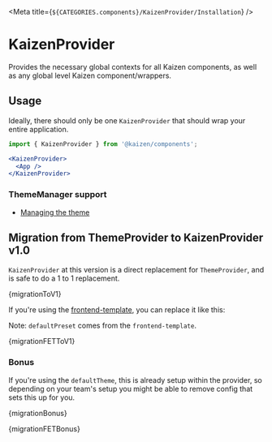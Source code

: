 

<Meta title={`${CATEGORIES.components}/KaizenProvider/Installation`} />

# KaizenProvider

Provides the necessary global contexts for all Kaizen components, as well as any global level Kaizen component/wrappers.

## Usage

Ideally, there should only be one `KaizenProvider` that should wrap your entire application.

```jsx
import { KaizenProvider } from '@kaizen/components';

<KaizenProvider>
  <App />
</KaizenProvider>
```

### ThemeManager support
- [Managing the theme](/story/components-kaizenprovider-managing-the-theme--page)

## Migration from ThemeProvider to KaizenProvider v1.0

`KaizenProvider` at this version is a direct replacement for `ThemeProvider`, and is safe to do a 1 to 1 replacement.

<Highlight className="diff">{migrationToV1}</Highlight>

If you're using the [frontend-template](https://github.com/cultureamp/frontend-template), you can replace it like this:

Note: `defaultPreset` comes from the `frontend-template`.

<Highlight className="diff">{migrationFETToV1}</Highlight>


### Bonus

If you're using the `defaultTheme`, this is already setup within the provider, so depending on your team's setup you might be able to remove config that sets this up for you.

<Highlight className="diff">{migrationBonus}</Highlight>

<Highlight className="diff">{migrationFETBonus}</Highlight>